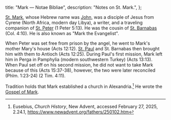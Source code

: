   title: "Mark — Notae Bibliae",
  description: "Notes on St. Mark.",
};

<Initial text="Mark"/>

[St. Mark](/glossary/names#mark), whose Hebrew name was [John](/glossary/names#john), was a disciple of Jesus from Cyrene (North Africa, modern day Libya), a writer, and a traveling companion of [St. Peter](/people/saints/apostles/peter) (1 Peter 5:13). He was the cousin of [St. Barnabas](/people/saints/apostles/barnabas) (Col. 4:10). He is also known as "Mark the Evangelist".

When Peter was set free from prison by the angel, he went to Mark's mother Mary's house (Acts 12:12). [St. Paul](/people/saints/apostles/paul) and St. Barnabas then brought him with them to Antioch (Acts 12:25). During Paul's first mission, Mark left him in Perga in Pamphylia (modern southwestern Turkey) (Acts 13:13). When Paul set off on his second mission, he did not want to take Mark because of this (Acts 15:37-38), however, the two were later reconciled (Phlm. 1:23-24) (2 Tim. 4:11).

Tradition holds that Mark established a church in Alexandria.[^1] He wrote the [Gospel of Mark](/bible/new-testament/gospels/mark).

[^1]: Eusebius, *Church History*, New Advent, accessed February 27, 2025, 2.24.1, https://www.newadvent.org/fathers/250102.htm
